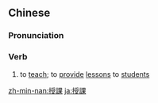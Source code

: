 {{also|授课}}
==Chinese==
{{zh-forms|s=授课}}

===Pronunciation===
{{zh-pron
|m=shòukè
|c=sau6 fo3
|mn=qz,xm,zz:siū-khò
|cat=v
}}

===Verb===
{{zh-verb}}

# to [[teach]]; to [[provide]] [[lesson]]s to [[student]]s
#: {{zh-x|中文 授課|to '''teach''' in Chinese}}

[[zh-min-nan:授課]]
[[ja:授課]]